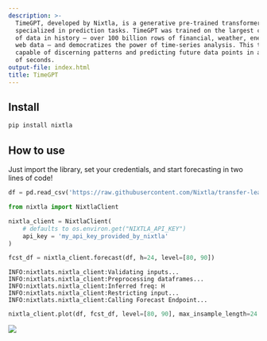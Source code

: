 ```yaml
---
description: >-
  TimeGPT, developed by Nixtla, is a generative pre-trained transformer model
  specialized in prediction tasks. TimeGPT was trained on the largest collection
  of data in history – over 100 billion rows of financial, weather, energy, and
  web data – and democratizes the power of time-series analysis. This tool is
  capable of discerning patterns and predicting future data points in a matter
  of seconds.
output-file: index.html
title: TimeGPT
---
```



## Install

```bash
pip install nixtla
```

## How to use

Just import the library, set your credentials, and start forecasting in
two lines of code!

```python
df = pd.read_csv('https://raw.githubusercontent.com/Nixtla/transfer-learning-time-series/main/datasets/electricity-short.csv')
```


```python
from nixtla import NixtlaClient
```


```python
nixtla_client = NixtlaClient(
    # defaults to os.environ.get("NIXTLA_API_KEY")
    api_key = 'my_api_key_provided_by_nixtla'
)
```


```python
fcst_df = nixtla_client.forecast(df, h=24, level=[80, 90])
```

``` text
INFO:nixtlats.nixtla_client:Validating inputs...
INFO:nixtlats.nixtla_client:Preprocessing dataframes...
INFO:nixtlats.nixtla_client:Inferred freq: H
INFO:nixtlats.nixtla_client:Restricting input...
INFO:nixtlats.nixtla_client:Calling Forecast Endpoint...
```

```python
nixtla_client.plot(df, fcst_df, level=[80, 90], max_insample_length=24 * 5)
```

![](/nixtla/index_files/figure-markdown_strict/cell-6-output-1.png)

